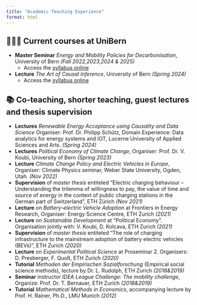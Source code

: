 ```yaml
---
title: "Academic Teaching Experience"
format: html
---
```


## 🧑🏼‍🏫 Current courses at UniBern

-   **Master Seminar** *Energy and Mobility Policies for Decarbonisation*, University of Bern *(Fall 2022,2023,2024 & 2025)* <br>
    -   Access the [syllabus online](https://github.com/brueckmann/Syllabus_PolDec_HS2025/blob/main/PDF_Syllabus_PolDec_GBrueckmann.pdf?raw=True)
-   **Lecture** *The Art of Causal Inference*, University of Bern *(Spring 2024)* <br>
    -   Access the [syllabus online](https://brueckmann.github.io/KKI_Syllabus/PDF_Syllabus_KKI_GBrueckmann.pdf?raw=True)


## 📚 Co-teaching, shorter teaching, guest lectures and thesis supervision

-   **Lectures** *Renewable Energy Acceptance using Causality and Data Science* Organiser: Prof. Dr. Philipp Schütz, Domain Experience: Data analytics for energy systems and IOT, Lucerne University of Applied Sciences and Arts. *(Spring 2024)*<br>
-   **Lectures** *Political Economy of Climate Change*, Organiser: Prof. Dr. V. Koubi, University of Bern *(Spring 2023)*<br>
-   **Lecture** *Climate Change Policy and Electric Vehicles in Europe*, Organiser: Climate Physics seminar, Weber State University, Ogden, Utah. *(Nov 2022)*<br>
-   **Supervision** of *master thesis* entiteled "Electric charging behaviour – Understanding the trilemma of willingness to pay, the value of time and source of energy in the context of public charging stations in the German part of Switzerland", ETH Zürich *(Nov 2021)*<br>
-   **Lecture** on *Battery-electric Vehicle Adoption* at Frontiers in Energy Research, Organiser: Energy Science Centre, ETH Zurich *(2021)*<br>
-   **Lecture** on *Sustainable Development* at “Political Economy”. Organisation jointly with: V. Koubi, D. Kolcava, ETH Zurich *(2021)*<br>
-   **Supervision** of *master thesis* entiteled “The role of charging infrastructure to the mainstream adoption of battery electric vehicles (BEVs)”, ETH Zurich *(2020)*<br>
-   **Lecture** on *Experimental Political Science* at Proseminar 2. Organisers: D. Presberger, F. Quoß, ETH Zurich *(2020)*<br>
-   **Tutorial** *Methoden der Empirischen Sozialforschung* (Empirical social science methods), lecture by Dr. L. Rudolph, ETH Zurich *(2018&2019)*<br>
-   **Seminar** instructor *IDEA League Challenge: The mobility challenge*, Organize: Prof. Dr. T. Bernauer, ETH Zurich *(2018&2019)*<br>
-   **Tutorial** *Mathematical Methods in Economics*, accompanying lecture by Prof. H. Rainer, Ph.D., LMU Munich *(2012)* <br>

